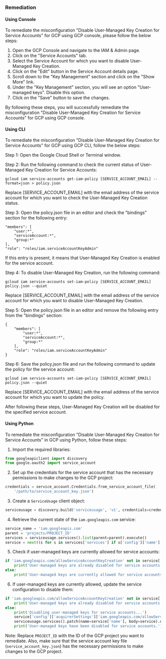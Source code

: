 ### Remediation

#### Using Console

To remediate the misconfiguration "Disable User-Managed Key Creation for Service Accounts" for GCP using GCP console, please follow the below steps:

1. Open the GCP Console and navigate to the IAM & Admin page.
2. Click on the "Service Accounts" tab.
3. Select the Service Account for which you want to disable User-Managed Key Creation.
4. Click on the "Edit" button in the Service Account details page.
5. Scroll down to the "Key Management" section and click on the "Show More" link.
6. Under the "Key Management" section, you will see an option "User-managed keys". Disable this option.
7. Click on the "Save" button to save the changes.

By following these steps, you will successfully remediate the misconfiguration "Disable User-Managed Key Creation for Service Accounts" for GCP using GCP console.

#### Using CLI

To remediate the misconfiguration "Disable User-Managed Key Creation for Service Accounts" for GCP using GCP CLI, follow the below steps:

Step 1: Open the Google Cloud Shell or Terminal window.

Step 2: Run the following command to check the current status of User-Managed Key Creation for Service Accounts:

```
gcloud iam service-accounts get-iam-policy [SERVICE_ACCOUNT_EMAIL] --format=json > policy.json
```

Replace [SERVICE_ACCOUNT_EMAIL] with the email address of the service account for which you want to check the User-Managed Key Creation status.

Step 3: Open the policy.json file in an editor and check the "bindings" section for the following entry:

```
"members": [
    "user:*",
    "serviceAccount:*",
    "group:*"
],
"role": "roles/iam.serviceAccountKeyAdmin"
```

If this entry is present, it means that User-Managed Key Creation is enabled for the service account.

Step 4: To disable User-Managed Key Creation, run the following command:

```
gcloud iam service-accounts set-iam-policy [SERVICE_ACCOUNT_EMAIL] policy.json --quiet
```

Replace [SERVICE_ACCOUNT_EMAIL] with the email address of the service account for which you want to disable User-Managed Key Creation.

Step 5: Open the policy.json file in an editor and remove the following entry from the "bindings" section:

```
{
    "members": [
        "user:*",
        "serviceAccount:*",
        "group:*"
    ],
    "role": "roles/iam.serviceAccountKeyAdmin"
}
```

Step 6: Save the policy.json file and run the following command to update the policy for the service account:

```
gcloud iam service-accounts set-iam-policy [SERVICE_ACCOUNT_EMAIL] policy.json --quiet
```

Replace [SERVICE_ACCOUNT_EMAIL] with the email address of the service account for which you want to update the policy.

After following these steps, User-Managed Key Creation will be disabled for the specified service account.

#### Using Python

To remediate the misconfiguration "Disable User-Managed Key Creation for Service Accounts" in GCP using Python, follow these steps:

1. Import the required libraries:

```python
from googleapiclient import discovery
from google.oauth2 import service_account
```

2. Set up the credentials for the service account that has the necessary permissions to make changes to the GCP project:

```python
credentials = service_account.Credentials.from_service_account_file(
    '/path/to/service_account_key.json')
```

3. Create a `ServiceUsage` client object:

```python
serviceusage = discovery.build('serviceusage', 'v1', credentials=credentials)
```

4. Retrieve the current state of the `iam.googleapis.com` service:

```python
service_name = 'iam.googleapis.com'
parent = 'projects/PROJECT_ID'
services = serviceusage.services().list(parent=parent).execute()
service = next((s for s in services['services'] if s['config']['name'] == service_name), None)
```

5. Check if user-managed keys are currently allowed for service accounts:

```python
if 'iam.googleapis.com/allowServiceAccountKeyCreation' not in service['config']['acquirerSettings']:
    print('User-managed keys are already disabled for service accounts.')
else:
    print('User-managed keys are currently allowed for service accounts.')
```

6. If user-managed keys are currently allowed, update the service configuration to disable them:

```python
if 'iam.googleapis.com/allowServiceAccountKeyCreation' not in service['config']['acquirerSettings']:
    print('User-managed keys are already disabled for service accounts.')
else:
    print('Disabling user-managed keys for service accounts...')
    service['config']['acquirerSettings']['iam.googleapis.com/allowServiceAccountKeyCreation'] = False
    serviceusage.services().patch(name=service['name'], body=service).execute()
    print('User-managed keys have been disabled for service accounts.')
```

Note: Replace `PROJECT_ID` with the ID of the GCP project you want to remediate. Also, make sure that the service account key file (`service_account_key.json`) has the necessary permissions to make changes to the GCP project.

